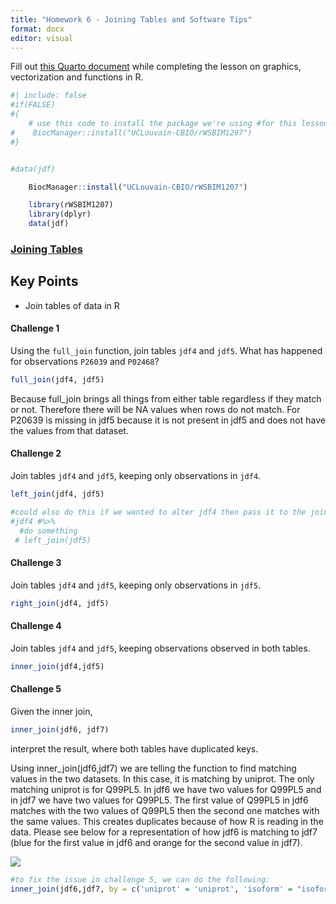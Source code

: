 ---
title: "Homework 6 - Joining Tables and Software Tips"
format: docx
editor: visual
---

Fill out [this Quarto document](https://github.com/BIFX552-22/CourseInfo/hw/06joining_tables.qmd) while completing the lesson on graphics, vectorization and functions in R.

```{r}
#| include: false
#if(FALSE)
#{
    # use this code to install the package we're using #for this lesson
#    BiocManager::install("UCLouvain-CBIO/rWSBIM1207")
#}


#data(jdf)
```

```{r}
    BiocManager::install("UCLouvain-CBIO/rWSBIM1207")

```

```{r}

    library(rWSBIM1207)
    library(dplyr)
    data(jdf)
```

### [Joining Tables](https://carpentries-incubator.github.io/bioc-intro/50-joining-tables/index.html)

::: callout-tip
## Key Points

-   Join tables of data in R
:::

#### Challenge 1

Using the `full_join` function, join tables `jdf4` and `jdf5`. What has happened for observations `P26039` and `P02468`?

```{r}
full_join(jdf4, jdf5)
```

Because full_join brings all things from either table regardless if they match or not. Therefore there will be NA values when rows do not match. For P20639 is missing in jdf5 because it is not present in jdf5 and does not have the values from that dataset.

#### Challenge 2

Join tables `jdf4` and `jdf5`, keeping only observations in `jdf4`.

```{r}
left_join(jdf4, jdf5) 

#could also do this if we wanted to alter jdf4 then pass it to the join function
#jdf4 #%>%
  #do something
 # left_join(jdf5)
```

#### Challenge 3

Join tables `jdf4` and `jdf5`, keeping only observations in `jdf5`.

```{r}
right_join(jdf4, jdf5)
```

#### Challenge 4

Join tables `jdf4` and `jdf5`, keeping observations observed in both tables.

```{r}
inner_join(jdf4,jdf5)
```

#### Challenge 5

Given the inner join,

```{r}
inner_join(jdf6, jdf7)
```

interpret the result, where both tables have duplicated keys.

Using inner_join(jdf6,jdf7) we are telling the function to find matching values in the two datasets. In this case, it is matching by uniprot. The only matching uniprot is for Q99PL5. In jdf6 we have two values for Q99PL5 and in jdf7 we have two values for Q99PL5. The first value of Q99PL5 in jdf6 matches with the two values of Q99PL5 then the second one matches with the same values. This creates duplicates because of how R is reading in the data. Please see below for a representation of how jdf6 is matching to jdf7 (blue for the first value in jdf6 and orange for the second value in jdf7).

![](images/paste-8EDD954C.png)

```{r}
#to fix the issue in challenge 5, we can do the following:
inner_join(jdf6,jdf7, by = c('uniprot' = 'uniprot', 'isoform' = "isoform_num"))

```
